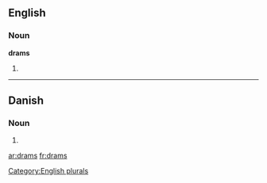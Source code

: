 ==English==

===Noun===
'''drams'''

# {{plural of|[[dram]]}}

[[Category:English plurals]]

----

==Danish==

===Noun===
{{infl|da|noun form|g=c}}

# {{form of|genitive singular indefinite|dram|lang=Danish}}

[[ar:drams]]
[[fr:drams]]